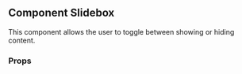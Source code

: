 

<Meta title="Components/Slidebox" component={ComponentSlidebox} />

## Component Slidebox

This component allows the user to toggle between showing or hiding content.

<Canvas>
  <Story name="Slidebox" story={stories.componentSlidebox} />
</Canvas>

### Props

<ArgsTable story="Slidebox" />
